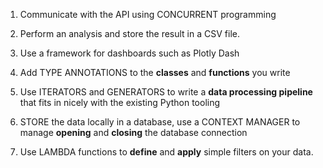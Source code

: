 
1. Communicate with the API using CONCURRENT programming
2. Perform an analysis and store the result in a CSV file.
3. Use a framework for dashboards such as Plotly Dash

4. Add TYPE ANNOTATIONS to the __classes__ and __functions__ you write

5. Use ITERATORS and GENERATORS to write a __data processing pipeline__ that fits in nicely with the existing Python tooling
6. STORE the data locally in a database, use a CONTEXT MANAGER to manage __opening__ and __closing__ the database connection
7. Use LAMBDA functions to __define__ and __apply__ simple filters on your data.

